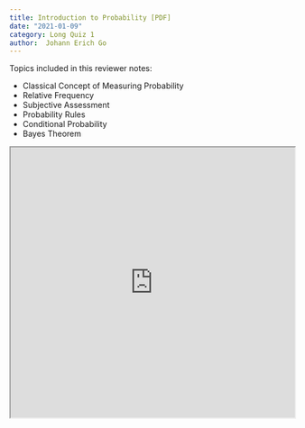 ```yaml
---
title: Introduction to Probability [PDF]
date: "2021-01-09"
category: Long Quiz 1
author:  Johann Erich Go
---
```

Topics included in this reviewer notes:

* Classical Concept of Measuring Probability
* Relative Frequency
* Subjective Assessment
* Probability Rules
* Conditional Probability
* Bayes Theorem

<iframe src="https://drive.google.com/file/d/12Cw03bs0aIkp0kTGQYsg_Y3f2_-U-D0_/preview" width="100%" height="480" allow="autoplay"></iframe>